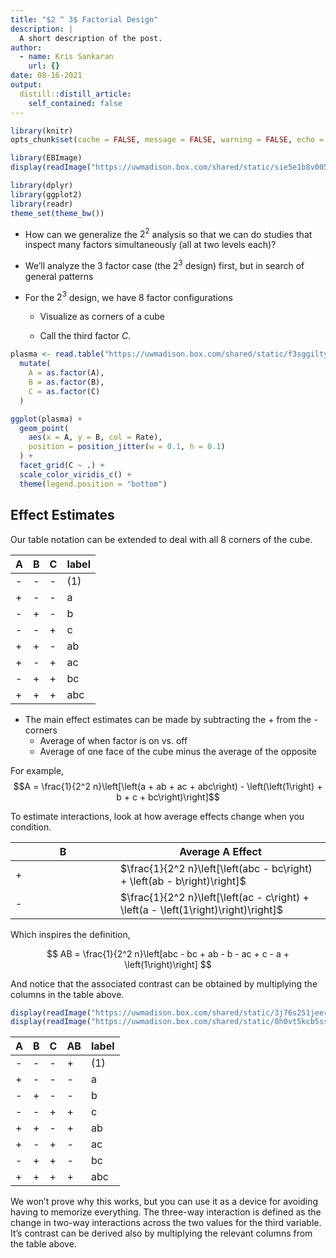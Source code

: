 ```yaml
---
title: "$2 ^ 3$ Factorial Design"
description: |
  A short description of the post.
author:
  - name: Kris Sankaran
    url: {}
date: 08-16-2021
output:
  distill::distill_article:
    self_contained: false
---
```


```r
library(knitr)
opts_chunk$set(cache = FALSE, message = FALSE, warning = FALSE, echo = TRUE)
```

```r
library(EBImage)
display(readImage("https://uwmadison.box.com/shared/static/sie5e1b8v005l5ow8wzbtpehfdpn7wnf.png"))
```

```r
library(dplyr)
library(ggplot2)
library(readr)
theme_set(theme_bw())
```

* How can we generalize the $2^2$ analysis so that we can do studies that
inspect many factors simultaneously (all at two levels each)?

* We’ll analyze the 3 factor case (the $2^3$ design) first, but in search of
general patterns

* For the $2^3$ design, we have 8 factor configurations

	* Visualize as corners of a cube
	
	* Call the third factor $C$.
	
```r
plasma <- read.table("https://uwmadison.box.com/shared/static/f3sggiltyl5ycw1gu1vq7uv7omp4pjdg.txt", header = TRUE) %>%
  mutate(
    A = as.factor(A),
    B = as.factor(B),
    C = as.factor(C)
  )
```

```r
ggplot(plasma) +
  geom_point(
    aes(x = A, y = B, col = Rate),
    position = position_jitter(w = 0.1, h = 0.1)
  ) +
  facet_grid(C ~ .) +
  scale_color_viridis_c() +
  theme(legend.position = "bottom")
```

## Effect Estimates

Our table notation can be extended to deal with all 8 corners of the cube.

| A | B | C | label |
|---|---|--- | ---------|
| - | - | - | (1) |
| + | - | - | a       |
| - | + | - | b       |
| - | - | + | c       |
| + | + | - | ab      |
| + | - | + | ac      |
| - | + | + | bc      |
| + | + | + | abc   |

* The main effect estimates can be made by subtracting the + from the - corners
 	* Average of when factor is on vs. off
	* Average of one face of the cube minus the average of the opposite

For example,
$$A = \frac{1}{2^2 n}\left[\left(a + ab + ac + abc\right) - \left(\left(1\right) + b + c + bc\right)\right]$$

To estimate interactions, look at how average effects change when you condition.

| B | Average A Effect | 
| --- | ------| 
| + | $\frac{1}{2^2 n}\left[\left(abc - bc\right) + \left(ab - b\right)\right]$ |
| - | $\frac{1}{2^2 n}\left[\left(ac - c\right) + \left(a - \left(1\right)\right)\right]$ |

Which inspires the definition,

$$
AB = \frac{1}{2^2 n}\left[abc - bc + ab - b - ac + c - a + \left(1\right)\right]
$$

And notice that the associated contrast can be obtained by multiplying the
columns in the table above.

```r
display(readImage("https://uwmadison.box.com/shared/static/3j76s251jeervxrqheo8dqrm5vvq7e63.png"))
display(readImage("https://uwmadison.box.com/shared/static/8h0vt5kcb5ss0l9dlghsswnpf88q8267.png"))
```


| A | B | C | AB | label |
| --- | --- | --- | --- | ------| 
| - | - | - | + | (1) |
| + | - | - | - | a |
| - | + | - | - | b |
| - | - | + | + | c |
| + | + | - | + | ab |
| + | - | + | - | ac |
| - | + | + | - |  bc |
| + | + | + | + | abc |

We won’t prove why this works, but you can use it as a device for avoiding
having to memorize everything. The three-way interaction is defined as the
change in two-way interactions across the two values for the third variable.
It's contrast can be derived also by multiplying the relevant columns from the
table above.
